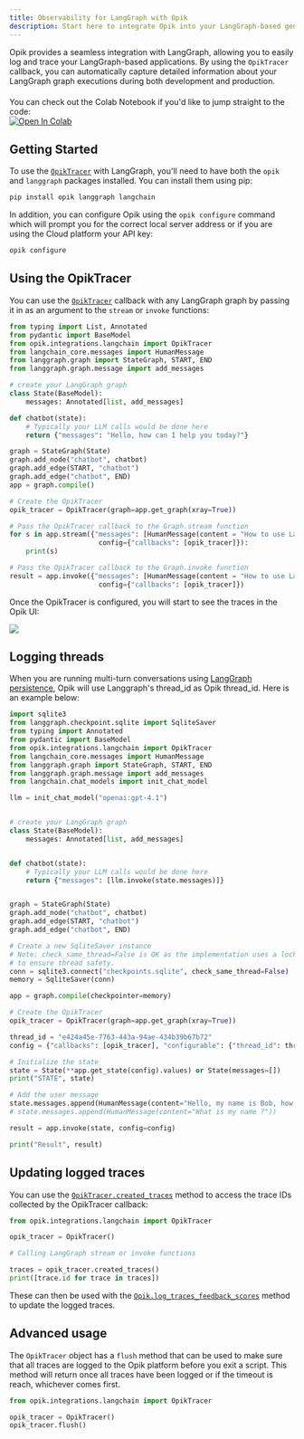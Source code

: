 ```yaml
---
title: Observability for LangGraph with Opik
description: Start here to integrate Opik into your LangGraph-based genai application for end-to-end LLM observability, unit testing, and optimization.
---
```


Opik provides a seamless integration with LangGraph, allowing you to easily log and trace your LangGraph-based applications. By using the `OpikTracer` callback, you can automatically capture detailed information about your LangGraph graph executions during both development and production.

<div style="display: flex; align-items: center; flex-wrap: wrap; margin: 20px 0;">
  <span style="margin-right: 10px;">
    You can check out the Colab Notebook if you'd like to jump straight to the code:
  </span>
  <a
    className="no-external-icon"
    href="https://colab.research.google.com/github/comet-ml/opik/blob/main/apps/opik-documentation/documentation/docs/cookbook/langgraph.ipynb"
    target="_blank"
    rel="noopener noreferrer"
  >
    <img
      src="https://colab.research.google.com/assets/colab-badge.svg"
      alt="Open In Colab"
      style="vertical-align: middle;"
    />
  </a>
</div>

## Getting Started

To use the [`OpikTracer`](https://www.comet.com/docs/opik/python-sdk-reference/integrations/langchain/OpikTracer.html) with LangGraph, you'll need to have both the `opik` and `langgraph` packages installed. You can install them using pip:

```bash
pip install opik langgraph langchain
```

In addition, you can configure Opik using the `opik configure` command which will prompt you for the correct local server address or if you are using the Cloud platform your API key:

```bash
opik configure
```

## Using the OpikTracer

You can use the [`OpikTracer`](https://www.comet.com/docs/opik/python-sdk-reference/integrations/langchain/OpikTracer.html) callback with any LangGraph graph by passing it in as an argument to the `stream` or `invoke` functions:

```python
from typing import List, Annotated
from pydantic import BaseModel
from opik.integrations.langchain import OpikTracer
from langchain_core.messages import HumanMessage
from langgraph.graph import StateGraph, START, END
from langgraph.graph.message import add_messages

# create your LangGraph graph
class State(BaseModel):
    messages: Annotated[list, add_messages]

def chatbot(state):
    # Typically your LLM calls would be done here
    return {"messages": "Hello, how can I help you today?"}

graph = StateGraph(State)
graph.add_node("chatbot", chatbot)
graph.add_edge(START, "chatbot")
graph.add_edge("chatbot", END)
app = graph.compile()

# Create the OpikTracer
opik_tracer = OpikTracer(graph=app.get_graph(xray=True))

# Pass the OpikTracer callback to the Graph.stream function
for s in app.stream({"messages": [HumanMessage(content = "How to use LangGraph ?")]},
                      config={"callbacks": [opik_tracer]}):
    print(s)

# Pass the OpikTracer callback to the Graph.invoke function
result = app.invoke({"messages": [HumanMessage(content = "How to use LangGraph ?")]},
                      config={"callbacks": [opik_tracer]})
```

Once the OpikTracer is configured, you will start to see the traces in the Opik UI:

<Frame>
  <img src="/img/cookbook/langgraph_cookbook.png" />
</Frame>

## Logging threads

When you are running multi-turn conversations using [LangGraph persistence](https://langchain-ai.github.io/langgraph/concepts/persistence/#threads), Opik will use Langgraph's thread_id as Opik thread_id. Here is an example below:

```python
import sqlite3
from langgraph.checkpoint.sqlite import SqliteSaver
from typing import Annotated
from pydantic import BaseModel
from opik.integrations.langchain import OpikTracer
from langchain_core.messages import HumanMessage
from langgraph.graph import StateGraph, START, END
from langgraph.graph.message import add_messages
from langchain.chat_models import init_chat_model

llm = init_chat_model("openai:gpt-4.1")


# create your LangGraph graph
class State(BaseModel):
    messages: Annotated[list, add_messages]


def chatbot(state):
    # Typically your LLM calls would be done here
    return {"messages": [llm.invoke(state.messages)]}


graph = StateGraph(State)
graph.add_node("chatbot", chatbot)
graph.add_edge(START, "chatbot")
graph.add_edge("chatbot", END)

# Create a new SqliteSaver instance
# Note: check_same_thread=False is OK as the implementation uses a lock
# to ensure thread safety.
conn = sqlite3.connect("checkpoints.sqlite", check_same_thread=False)
memory = SqliteSaver(conn)

app = graph.compile(checkpointer=memory)

# Create the OpikTracer
opik_tracer = OpikTracer(graph=app.get_graph(xray=True))

thread_id = "e424a45e-7763-443a-94ae-434b39b67b72"
config = {"callbacks": [opik_tracer], "configurable": {"thread_id": thread_id}}

# Initialize the state
state = State(**app.get_state(config).values) or State(messages=[])
print("STATE", state)

# Add the user message
state.messages.append(HumanMessage(content="Hello, my name is Bob, how are you doing ?"))
# state.messages.append(HumanMessage(content="What is my name ?"))

result = app.invoke(state, config=config)

print("Result", result)
```

## Updating logged traces

You can use the [`OpikTracer.created_traces`](https://www.comet.com/docs/opik/python-sdk-reference/integrations/langchain/OpikTracer.html#opik.integrations.langchain.OpikTracer.created_traces) method to access the trace IDs collected by the OpikTracer callback:

```python
from opik.integrations.langchain import OpikTracer

opik_tracer = OpikTracer()

# Calling LangGraph stream or invoke functions

traces = opik_tracer.created_traces()
print([trace.id for trace in traces])
```

These can then be used with the [`Opik.log_traces_feedback_scores`](https://www.comet.com/docs/opik/python-sdk-reference/Opik.html#opik.Opik.log_traces_feedback_scores) method to update the logged traces.

## Advanced usage

The `OpikTracer` object has a `flush` method that can be used to make sure that all traces are logged to the Opik platform before you exit a script. This method will return once all traces have been logged or if the timeout is reach, whichever comes first.

```python
from opik.integrations.langchain import OpikTracer

opik_tracer = OpikTracer()
opik_tracer.flush()
```
